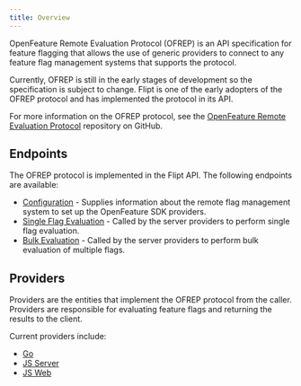```yaml
---
title: Overview
---
```


OpenFeature Remote Evaluation Protocol (OFREP) is an API specification for feature flagging that allows the use of generic providers to connect to any feature flag management systems that supports the protocol.

Currently, OFREP is still in the early stages of development so the specification is subject to change. Flipt is one of the early adopters of the OFREP protocol and has implemented the protocol in its API.

For more information on the OFREP protocol, see the [OpenFeature Remote Evaluation Protocol](https://github.com/open-feature/protocol) repository on GitHub.

## Endpoints

The OFREP protocol is implemented in the Flipt API. The following endpoints are available:

- [Configuration](/reference/openfeature/configuration) - Supplies information about the remote flag management system to set up the OpenFeature SDK providers.
- [Single Flag Evaluation](/reference/openfeature/flag-evaluation) - Called by the server providers to perform single flag evaluation.
- [Bulk Evaluation](/reference/openfeature/bulk-evaluation) - Called by the server providers to perform bulk evaluation of multiple flags.

## Providers

Providers are the entities that implement the OFREP protocol from the caller. Providers are responsible for evaluating feature flags and returning the results to the client.

Current providers include:

- [Go](https://github.com/open-feature/go-sdk-contrib/tree/main/providers/ofrep)
- [JS Server](https://github.com/open-feature/js-sdk-contrib/tree/main/libs/providers/ofrep)
- [JS Web](https://github.com/open-feature/js-sdk-contrib/tree/main/libs/providers/ofrep-web)

